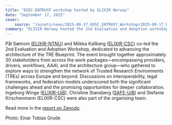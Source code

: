 ```yaml
---
title: "EOSC-ENTRUST workshop hosted by ELIXIR Norway"
date: "September 17, 2025"
cover:
    source: "/assets/news/2025-09-17_EOSC_ENTRUST_Workshop/2025-09-17_EOSC_ENTRUST_Workshop_group.jpeg"
summary: "ELIXIR Norway hosted the 2nd Evaluation and Adoption workshop of EOSC-ENTRUST in Bergen."
---
```

Pål Sætrom [(ELIXIR-NTNU)](../about/trondheim/) and Miikka Kallberg ([ELIXIR-CSC](https://csc.fi/en/researchinfrastructure/elixir/)) co-led the 2nd Evaluation and Adoption Workshop, dedicated to advancing the architecture of the TRE Blueprint.
The event brought together approximately 30 stakeholders from across the work packages—encompassing providers, drivers, workflows, AAAI, and the architecture group—who gathered to explore ways to strengthen the network of Trusted Research Environments (TREs) across Europe and beyond.
Discussions on interoperability, legal frameworks, and federation models underscored both the significant challenges ahead and the promising opportunities for deeper collaboration.
Ingeborg Winge ([ELIXIR-UiB](../about/bergen/)), Christine Stansberg ([SAFE-UiB](https://www.uib.no/en/safe)) and Stefanie Kirschenmann (ELIXIR-CSC) were also part of the organising team.

Read more  in the [report on Zenodo](https://doi.org/10.5281/zenodo.17160733).

Photo: Einar Tobias Grude
